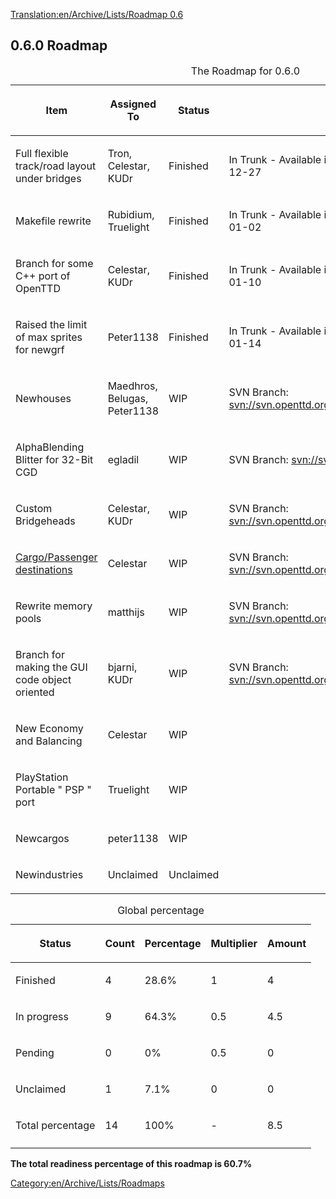 [[Translation:en/Archive/Lists/Roadmap 0.6]]
{{en/Archive/Lists/Roadmapheader|
previous=en/Archive/Lists/Roadmap 0.5|
current=Roadmap 0.6|
next=en/Archive/Lists/Roadmap 0.7|
}}

{{en/Current}}
== 0.6.0 Roadmap ==

{| border="1"
|+ The Roadmap for 0.6.0
|-
! Item !! Assigned To !! Status !! Remarks
|-
|Full flexible track/road layout under bridges || Tron, Celestar, KUDr
!class="checked" | Finished || In Trunk - Available in Nightlies since r7573 2006-12-27
|-
|Makefile rewrite || Rubidium, Truelight
!class="checked" | Finished || In Trunk - Available in Nightlies since r7759 2007-01-02 
|-
|Branch for some C++ port of OpenTTD || Celestar, KUDr
!class="checked" | Finished || In Trunk - Available in Nightlies since r8038 2007-01-10 
|-
|Raised the limit of max sprites for newgrf || Peter1138 
!class="checked" | Finished || In Trunk - Available in Nightlies since r8129 2007-01-14 
|-
|Newhouses || Maedhros, Belugas, Peter1138
!class="wip" | WIP || SVN Branch: [http://svn.openttd.org/cgi-bin/trac.cgi/browser/branches/newhouses svn://svn.openttd.org/branches/newhouses]
|-
|AlphaBlending Blitter for 32-Bit CGD || egladil
!class="wip" | WIP || SVN Branch: [http://svn.openttd.org/cgi-bin/trac.cgi/browser/branches/32bpp svn://svn.openttd.org/branches/32bpp]
|-
|Custom Bridgeheads || Celestar, KUDr
!class="wip" | WIP || SVN Branch: [http://svn.openttd.org/cgi-bin/trac.cgi/browser/branches/custombridgeheads svn://svn.openttd.org/branches/custombridgeheads]
|-
|[[en/Cargo Packets|Cargo/Passenger destinations]] || Celestar
!class="wip" | WIP || SVN Branch: [http://svn.openttd.org/cgi-bin/trac.cgi/browser/branches/cargo-packets/ svn://svn.openttd.org/branches/cargo-packets/]
|-
|Rewrite memory pools || matthijs
!class="wip" | WIP || SVN Branch: [http://svn.openttd.org/cgi-bin/trac.cgi/browser/branches/mempool/ svn://svn.openttd.org/branches/mempool/]
|-
|Branch for making the GUI code object oriented || bjarni, KUDr
!class="wip" | WIP || SVN Branch: [http://svn.openttd.org/cgi-bin/trac.cgi/browser/branches/cpp_gui/ svn://svn.openttd.org/branches/cpp_gui/]  
|-
|New Economy and Balancing || Celestar
!class="wip" | WIP 
|-
|PlayStation Portable " PSP " port || Truelight
!class="wip" | WIP 
|-
|Newcargos || peter1138
!class="wip" | WIP 
|-
|Newindustries || Unclaimed
!class="unclaimed" | Unclaimed
|}




{| border="1"
|+ Global percentage
|-
! Status !! Count !! Percentage !! Multiplier !! Amount
|-
!class="checked" | Finished || 4 || 28.6% || 1 || 4
|-
!class="wip" | In progress || 9 || 64.3% || 0.5 || 4.5
|-
!class="claimed" | Pending || 0 || 0% || 0.5 || 0
|-
!class="unclaimed" | Unclaimed || 1 || 7.1% || 0 || 0
|-
!class="wip" | Total percentage 
!class="wip" | 14
!class="wip" | 100% 
!class="wip" | - 
!class="wip" | 8.5
|-
|}
'''The total readiness percentage of this roadmap is 60.7%'''
[[Category:en/Archive/Lists/Roadmaps]]